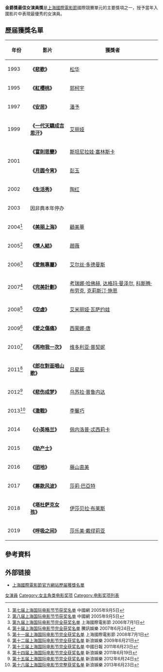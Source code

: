 '''金爵獎最佳女演員獎'''是[[上海國際電影節|上海國際電影節]]國際競賽單元的主要獎項之一，授予當年入圍影片中表現最優秀的女演員。

== 歷届獲獎名單 ==
{| class="wikitable"
|-
! 年份 !! 影片 !! 獲獎者
|-
| 1993 || '''《[[悲歌|悲歌]]》''' ||{{flagicon|South Korea}} [[松华|松华]] 
|-
| 1995 || '''《[[紅櫻桃|紅櫻桃]]》''' ||{{flagicon|China}} [[郭柯宇|郭柯宇]]
|-
| 1997 || '''《[[安居_(电影)|安居]]》''' ||{{flagicon|China}} [[潘予|潘予]]
|-
| 1999 || '''《[[一代天驕成吉思汗|一代天驕成吉思汗]]》''' ||{{flagicon|China}} [[艾丽娅|艾丽娅]]
|-
| rowspan="2"|2001 || '''《[[富則思變|富則思變]]》''' ||{{flagicon|Poland}} [[斯坦尼拉娃·塞林斯卡|斯坦尼拉娃·塞林斯卡]] 
|-
| '''《[[月圆今宵|月圆今宵]]》''' ||{{flagicon|China}} [[彭玉|彭玉]] 
|-
| 2002 || '''《[[生活秀_(电影)|生活秀]]》''' ||{{flagicon|China}} [[陶红|陶红]] 
|-
| 2003 || 因非典本年停办 ||
|-
| 2004<ref>[http://www.china.com.cn/chinese/MATERIAL/961334.htm 第七届上海国际电影节节获奖名单] {{Wayback|url=http://www.china.com.cn/chinese/MATERIAL/961334.htm |date=20160305041500 }}中國網 2005年9月5日</ref> || '''《[[美丽上海|美丽上海]]》''' ||{{flagicon|Hong Kong}} [[顧美華|顧美華]] 
|-
| 2005<ref>[http://www.china.com.cn/chinese/MATERIAL/961338.htm 第八届上海国际电影节节获奖名单] {{Wayback|url=http://www.china.com.cn/chinese/MATERIAL/961338.htm |date=20120322235117 }}中國網 2005年9月5日</ref> || '''《[[情人結|情人結]]》''' ||{{flagicon|China}} [[趙薇|趙薇]] 
|-
| 2006<ref>[http://www.siff.com/a/2017-03-04/122.html 第九届上海国际电影节完全获奖名单] {{Wayback|url=http://www.siff.com/a/2017-03-04/122.html |date=20200801073233 }}上海國際電影節 2006年7月1日</ref> || '''《[[愛無專屬|愛無專屬]]》''' ||{{flagicon|Netherlands}} [[艾尔丝·多德曼斯|艾尔丝·多德曼斯]] 
|-
| 2007<ref>[http://ent.qq.com/a/20070624/000167.htm 第十届上海国际电影节完全获奖名单] {{Wayback|url=http://ent.qq.com/a/20070624/000167.htm |date=20080622104254 }}騰訊娛樂 2007年6月24日</ref> || '''《[[完美計劃|完美計劃]]》''' ||{{flagicon|Germany}} [[考瑞娜·哈佛赫|考瑞娜·哈佛赫]], [[达格玛·曼泽尔|达格玛·曼泽尔]], [[科斯腾·布劳克|科斯腾·布劳克]], [[克莉斯汀·施恩|克莉斯汀·施恩]]
|-
| 2008<ref>[http://www.siff.com/a/2017-03-04/115.html 第十一届上海国际电影节完全获奖名单] {{Wayback|url=http://www.siff.com/a/2017-03-04/115.html |date=20200801073131 }}上海國際電影節 2008年7月1日</ref> || '''《[[空虚|空虚]]》''' ||{{flagicon|Czech Republic}} [[艾米丽娅·瓦萨约娃|艾米丽娅·瓦萨约娃]] 
|-
| 2009<ref>[http://ent.sina.com.cn/m/2009-06-21/12052574199.shtml 第十二届上海国际电影节完全获奖名单] {{Wayback|url=http://ent.sina.com.cn/m/2009-06-21/12052574199.shtml |date=20111226015452 }}新浪娛樂 2009年6月21日</ref> || '''《[[愛之傷痛|愛之傷痛]]》''' ||{{flagicon|Denmark}} [[西蒙娜·唐|西蒙娜·唐]] 
|-
| 2010<ref>[http://www.chinadaily.com.cn/hqyl/2010-06/23/content_10010347.htm 第十三届上海国际电影节完全获奖名单] {{Wayback|url=http://www.chinadaily.com.cn/hqyl/2010-06/23/content_10010347.htm |date=20190701072029 }}中國日報 2011年6月23日</ref>  || '''《[[再吻我一次|再吻我一次]]》''' ||{{flagicon|Italy}} [[维多利亚·普契妮|维多利亚·普契妮]] 
|-
| 2011<ref>[http://ent.sina.com.cn/m/c/2011-06-19/17263338651.shtml 第十四届上海国际电影节完全获奖名单] {{Wayback|url=http://ent.sina.com.cn/m/c/2011-06-19/17263338651.shtml |date=20110623061206 }}新浪娛樂 2011年6月19日</ref> || '''《[[郎在對面唱山歌|郎在對面唱山歌]]》''' ||{{flagicon|China}} [[吕星辰|吕星辰]] 
|-
| 2012<ref>[http://ent.sina.com.cn/m/c/2012-06-24/14453666742.shtml 第十五届上海国际电影节完全获奖名单] {{Wayback|url=http://ent.sina.com.cn/m/c/2012-06-24/14453666742.shtml |date=20120627210602 }}新浪娛樂 2012年6月24日</ref> || '''《[[悲伤成梦|悲伤成梦]]》''' ||{{flagicon|Mexico}} [[乌苏拉·普鲁内达|乌苏拉·普鲁内达]] 
|-
| 2013<ref>[http://ent.sina.com.cn/m/c/2013-06-23/17073948332.shtml 第十六届上海国际电影节完整获奖名单] {{Wayback|url=http://ent.sina.com.cn/m/c/2013-06-23/17073948332.shtml |date=20190701072028 }}新浪娛樂 2013年6月23日</ref> || '''《[[激戰MMA_(電影)|激戰]]》''' ||{{flagicon|MAS}} [[李馨巧|李馨巧]]
|-
| 2014 || '''《[[小英格兰|小英格兰]]》''' ||{{flagicon|Greece}} [[佩内洛普·忒西莉卡|佩内洛普·忒西莉卡]] 
|-
| 2015 || '''《[[助产士|助产士]]》''' ||{{flagicon|Finland}} {{link-fi|克丽斯塔·科索宁|Krista Kosonen}}
|-
| 2016 || '''《[[团地|团地]]》''' ||{{flagicon|Japan}} [[藤山直美|藤山直美]]
|-
| 2017|| '''《[[筹款风波|筹款风波]]》''' ||{{flagicon|Iran}} [[莎莉·巴亞特|莎莉·巴亞特]]
|-
| 2018 || '''《[[塔杜萨克女孩|塔杜萨克女孩]]》''' ||{{flagicon|Canada}} [[伊莎贝拉·布莱斯|伊莎贝拉·布莱斯]]
|-
| 2019 || '''《[[呼吸之间|呼吸之间]]》''' ||[[莎乐美·戴缪莉亚|莎乐美·戴缪莉亚]]
|}

== 參考資料 ==
{{reflist}}

== 外部链接 ==
* [https://web.archive.org/web/20110808152806/http://www.siff.com/Movie/Infolist_B.aspx?CategoryID=49c8d63e-cde3-4463-b174-c22ca3e67820&ParentCategoryID=9602c82d-fe22-4169-9d22-093e4b12cf48#?SubCategoryID=49c8d63e-cde3-4463-b174-c22ca3e67820&ParentCategoryID=9602c82d-fe22-4169-9d22-093e4b12cf48 上海國際電影節官方網站歷届獲獎名單]

{{上海國際電影節獎項}}

[[Category:上海國際電影節|女演員]]
[[Category:女主角类电影奖项|Category:女主角类电影奖项]]
[[Category:电影奖项列表|Category:电影奖项列表]]